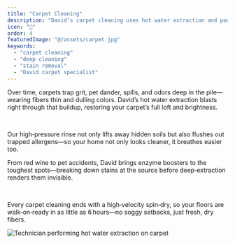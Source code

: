 ```yaml
---
title: "Carpet Cleaning"
description: "David’s carpet cleaning uses hot water extraction and powerful vacuums to pull dirt, pet stains, and odors out of every fiber. Fast‑drying and thorough, we leave carpets looking fresh and ready to use."
icon: "🧹"
order: 4
featuredImage: "@/assets/carpet.jpg"
keywords:
  - "carpet cleaning"
  - "deep cleaning"
  - "stain removal"
  - "David carpet specialist"
---
```



<Section variant="imageCol3" childSlotClass="flex lg:flex-row-reverse">
  <Section variant="textCol">
    <Section
      variant="headAndP"
      heading={[{ text: "Why Deep‑Clean Carpets Matter", tagName: "h4" }]}
    >
      <p>
        Over time, carpets trap grit, pet dander, spills, and odors deep in the pile—wearing fibers thin and dulling colors. David’s hot water extraction blasts right through that buildup, restoring your carpet’s full loft and brightness.
      </p>
      <br/>
      <p>
        Our high‑pressure rinse not only lifts away hidden soils but also flushes out trapped allergens—so your home not only looks cleaner, it breathes easier too.
      </p>
    </Section>
    <Section
      variant="headAndP"
      heading={[{ text: "Stain‑Fighting Power", tagName: "h4" }]}
    >
      <p>
        From red wine to pet accidents, David brings enzyme boosters to the toughest spots—breaking down stains at the source before deep‑extraction renders them invisible.
      </p>
      <br/>
      <p>
        Every carpet cleaning ends with a high‑velocity spin‑dry, so your floors are walk‑on‑ready in as little as 6 hours—no soggy setbacks, just fresh, dry fibers.
      </p>
    </Section>
  </Section>

  <Section variant="contentImgSec">
    <Image
      src={carpetImg}
      alt="Technician performing hot water extraction on carpet"
      class="w-full h-auto rounded-lg shadow-lg mb-6"
      loading="lazy"
      width={600}
      height={400}
    />
  </Section>
</Section>

